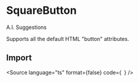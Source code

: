 
<Meta title="Components/SquareButton/Overview" component={SquareButton} />

# SquareButton

<Canvas withToolbar>
    <SquareButton>A.I. Suggestions</SquareButton>
</Canvas>

<ComponentProps component={SquareButton}>
    <p>Supports all the default HTML "button" attributes.</p>
</ComponentProps>

## Import

<Source
    language="ts"
    format={false}
    code={`
  `}
/>
